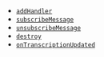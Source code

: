 
- [`addHandler`](/conversational-ai/reference/android#addhandler)
- [`subscribeMessage`](/conversational-ai/reference/android#subscribemessage)
- [`unsubscribeMessage`](/conversational-ai/reference/android#unsubscribemessage)
- [`destroy`](/conversational-ai/reference/android#destroy)
- [`onTranscriptionUpdated`](/conversational-ai/reference/android#ontranscriptionupdated)
